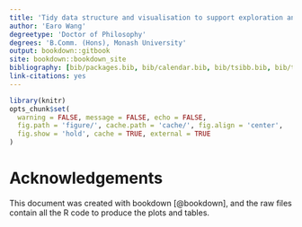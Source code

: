 ```yaml
---
title: 'Tidy data structure and visualisation to support exploration and modeling of temporal data'
author: 'Earo Wang'
degreetype: 'Doctor of Philosophy'
degrees: 'B.Comm. (Hons), Monash University'
output: bookdown::gitbook
site: bookdown::bookdown_site
bibliography: [bib/packages.bib, bib/calendar.bib, bib/tsibb.bib, bib/thesisrefs.bib]
link-citations: yes
---
```


```r
library(knitr)
opts_chunk$set(
  warning = FALSE, message = FALSE, echo = FALSE,
  fig.path = 'figure/', cache.path = 'cache/', fig.align = 'center', 
  fig.show = 'hold', cache = TRUE, external = TRUE
)
```

# Acknowledgements {-}

This document was created with bookdown [@bookdown], and the raw files contain all the R code to produce the plots and tables. 
